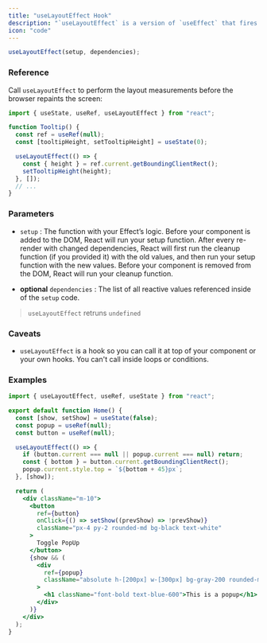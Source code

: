 ```yaml
---
title: "useLayoutEffect Hook"
description: "`useLayoutEffect` is a version of `useEffect` that fires before the browser repaints the screen."
icon: "code"
---
```


```jsx
useLayoutEffect(setup, dependencies);
```

### Reference

Call `useLayoutEffect` to perform the layout measurements before the browser repaints the screen:

```jsx
import { useState, useRef, useLayoutEffect } from "react";

function Tooltip() {
  const ref = useRef(null);
  const [tooltipHeight, setTooltipHeight] = useState(0);

  useLayoutEffect(() => {
    const { height } = ref.current.getBoundingClientRect();
    setTooltipHeight(height);
  }, []);
  // ...
}
```

### Parameters

- `setup` : The function with your Effect’s logic. Before your component is added to the DOM, React will run your setup function. After every re-render with changed dependencies, React will first run the cleanup function (if you provided it) with the old values, and then run your setup function with the new values. Before your component is removed from the DOM, React will run your cleanup function.

- **optional** `dependencies` : The list of all reactive values referenced inside of the `setup` code.

> `useLayoutEffect` retruns `undefined`

### Caveats

- `useLayoutEffect` is a hook so you can call it at top of your component or your own hooks. You can't call inside loops or conditions.

### Examples

```jsx
import { useLayoutEffect, useRef, useState } from "react";

export default function Home() {
  const [show, setShow] = useState(false);
  const popup = useRef(null);
  const button = useRef(null);

  useLayoutEffect(() => {
    if (button.current === null || popup.current === null) return;
    const { bottom } = button.current.getBoundingClientRect();
    popup.current.style.top = `${bottom + 45}px`;
  }, [show]);

  return (
    <div className="m-10">
      <button
        ref={button}
        onClick={() => setShow((prevShow) => !prevShow)}
        className="px-4 py-2 rounded-md bg-black text-white"
      >
        Toggle PopUp
      </button>
      {show && (
        <div
          ref={popup}
          className="absolute h-[200px] w-[300px] bg-gray-200 rounded-md text-white"
        >
          <h1 className="font-bold text-blue-600">This is a popup</h1>
        </div>
      )}
    </div>
  );
}
```
